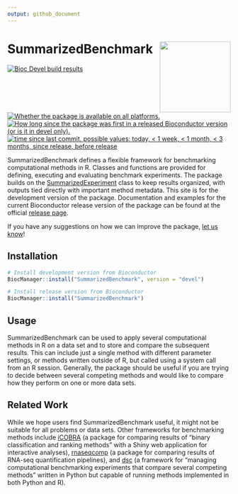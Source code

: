 ```yaml
---
output: github_document
---
```


# SummarizedBenchmark <img src="man/figures/sbhex.png" align="right" alt="" width="160"/>

[![Bioc Devel build results](https://bioconductor.org/shields/build/devel/bioc/SummarizedBenchmark.svg)](http://bioconductor.org/checkResults/devel/bioc-LATEST/SummarizedBenchmark/)
[![Whether the package is available on all platforms.](https://bioconductor.org/shields/availability/3.8/SummarizedBenchmark.svg)](http://bioconductor.org/packages/devel/SummarizedBenchmark/)
[![How long since the package was first in a released Bioconductor version (or is it in devel only).](https://bioconductor.org/shields/years-in-bioc/SummarizedBenchmark.svg)](http://bioconductor.org/packages/devel/SummarizedBenchmark/)
[![time since last commit. possible values: today, < 1 week, < 1 month, < 3 months, since release, before release](https://bioconductor.org/shields/lastcommit/devel/bioc/SummarizedBenchmark.svg)](http://bioconductor.org/checkResults/devel/bioc-LATEST/SummarizedBenchmark/)

SummarizedBenchmark defines a flexible framework for benchmarking computational methods in R. 
Classes and functions are provided for defining, executing and evaluating
benchmark experiments. The package builds on the [SummarizedExperiment](http://bioconductor.org/packages/SummarizedExperiment/) 
class to keep results organized, with outputs tied directly with important method metadata. 
This site is for the development version of the package. 
Documentation and examples for the current Bioconductor release version of the package 
can be found at the official [release page](http://bioconductor.org/packages/SummarizedBenchmark/).

If you have any suggestions on how we can improve the package, 
[let us know](https://github.com/areyesq89/SummarizedBenchmark/issues)!

## Installation

```r
# Install development version from Bioconductor
BiocManager::install("SummarizedBenchmark", version = "devel")

# Install release version from Bioconductor
BiocManager::install("SummarizedBenchmark")
```

## Usage

SummarizedBenchmark can be used to apply several computational methods
in R on a data set and to store and compare the subsequent results. This 
can include just a single method with different parameter settings, or 
methods written outside of R, but called using a system call from an
R session. Generally, the package should be useful if you are trying to 
decide between several competing methods and would like to compare how 
they perform on one or more data sets. 

## Related Work

While we hope users find SummarizedBenchmark useful, it might not be
suitable for all problems or data sets. Other frameworks for benchmarking 
methods include [iCOBRA](http://bioconductor.org/packages/iCOBRA/) 
(a package for comparing results of "binary classification and ranking methods" 
with a Shiny web application for interactive analyses), 
[rnaseqcomp](http://bioconductor.org/packages/rnaseqcomp) (a package for 
comparing results of RNA-seq quantification pipelines), and 
[dsc](https://github.com/stephenslab/dsc) (a framework for "managing 
computational benchmarking experiments that compare several competing methods" 
written in Python but capable of running methods implemented in both Python and R).



